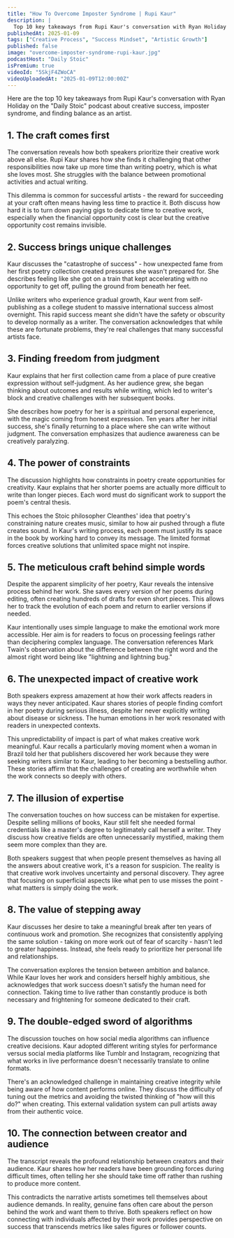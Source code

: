 ```yaml
---
title: "How To Overcome Imposter Syndrome | Rupi Kaur"
description: |
  Top 10 key takeaways from Rupi Kaur's conversation with Ryan Holiday on the "Daily Stoic" podcast about creative success, imposter syndrome, and finding balance as an artist.
publishedAt: 2025-01-09
tags: ["Creative Process", "Success Mindset", "Artistic Growth"]
published: false
image: "overcome-imposter-syndrome-rupi-kaur.jpg"
podcastHost: "Daily Stoic"
isPremium: true
videoId: "5SkjF4ZWoCA"
videoUploadedAt: "2025-01-09T12:00:00Z"
---
```



<PodcastSummaryPageLayout frontmatter={frontmatter}>
Here are the top 10 key takeaways from Rupi Kaur's conversation with Ryan Holiday on the "Daily Stoic" podcast about creative success, imposter syndrome, and finding balance as an artist.

## 1. The craft comes first

The conversation reveals how both speakers prioritize their creative work above all else. Rupi Kaur shares how she finds it challenging that other responsibilities now take up more time than writing poetry, which is what she loves most. She struggles with the balance between promotional activities and actual writing.

This dilemma is common for successful artists - the reward for succeeding at your craft often means having less time to practice it. Both discuss how hard it is to turn down paying gigs to dedicate time to creative work, especially when the financial opportunity cost is clear but the creative opportunity cost remains invisible.

## 2. Success brings unique challenges

Kaur discusses the "catastrophe of success" - how unexpected fame from her first poetry collection created pressures she wasn't prepared for. She describes feeling like she got on a train that kept accelerating with no opportunity to get off, pulling the ground from beneath her feet.

Unlike writers who experience gradual growth, Kaur went from self-publishing as a college student to massive international success almost overnight. This rapid success meant she didn't have the safety or obscurity to develop normally as a writer. The conversation acknowledges that while these are fortunate problems, they're real challenges that many successful artists face.

## 3. Finding freedom from judgment

Kaur explains that her first collection came from a place of pure creative expression without self-judgment. As her audience grew, she began thinking about outcomes and results while writing, which led to writer's block and creative challenges with her subsequent books.

She describes how poetry for her is a spiritual and personal experience, with the magic coming from honest expression. Ten years after her initial success, she's finally returning to a place where she can write without judgment. The conversation emphasizes that audience awareness can be creatively paralyzing.

## 4. The power of constraints

The discussion highlights how constraints in poetry create opportunities for creativity. Kaur explains that her shorter poems are actually more difficult to write than longer pieces. Each word must do significant work to support the poem's central thesis.

This echoes the Stoic philosopher Cleanthes' idea that poetry's constraining nature creates music, similar to how air pushed through a flute creates sound. In Kaur's writing process, each poem must justify its space in the book by working hard to convey its message. The limited format forces creative solutions that unlimited space might not inspire.

## 5. The meticulous craft behind simple words

Despite the apparent simplicity of her poetry, Kaur reveals the intensive process behind her work. She saves every version of her poems during editing, often creating hundreds of drafts for even short pieces. This allows her to track the evolution of each poem and return to earlier versions if needed.

Kaur intentionally uses simple language to make the emotional work more accessible. Her aim is for readers to focus on processing feelings rather than deciphering complex language. The conversation references Mark Twain's observation about the difference between the right word and the almost right word being like "lightning and lightning bug."

## 6. The unexpected impact of creative work

Both speakers express amazement at how their work affects readers in ways they never anticipated. Kaur shares stories of people finding comfort in her poetry during serious illness, despite her never explicitly writing about disease or sickness. The human emotions in her work resonated with readers in unexpected contexts.

This unpredictability of impact is part of what makes creative work meaningful. Kaur recalls a particularly moving moment when a woman in Brazil told her that publishers discovered her work because they were seeking writers similar to Kaur, leading to her becoming a bestselling author. These stories affirm that the challenges of creating are worthwhile when the work connects so deeply with others.

## 7. The illusion of expertise

The conversation touches on how success can be mistaken for expertise. Despite selling millions of books, Kaur still felt she needed formal credentials like a master's degree to legitimately call herself a writer. They discuss how creative fields are often unnecessarily mystified, making them seem more complex than they are.

Both speakers suggest that when people present themselves as having all the answers about creative work, it's a reason for suspicion. The reality is that creative work involves uncertainty and personal discovery. They agree that focusing on superficial aspects like what pen to use misses the point - what matters is simply doing the work.

## 8. The value of stepping away

Kaur discusses her desire to take a meaningful break after ten years of continuous work and promotion. She recognizes that consistently applying the same solution - taking on more work out of fear of scarcity - hasn't led to greater happiness. Instead, she feels ready to prioritize her personal life and relationships.

The conversation explores the tension between ambition and balance. While Kaur loves her work and considers herself highly ambitious, she acknowledges that work success doesn't satisfy the human need for connection. Taking time to live rather than constantly produce is both necessary and frightening for someone dedicated to their craft.

## 9. The double-edged sword of algorithms

The discussion touches on how social media algorithms can influence creative decisions. Kaur adopted different writing styles for performance versus social media platforms like Tumblr and Instagram, recognizing that what works in live performance doesn't necessarily translate to online formats.

There's an acknowledged challenge in maintaining creative integrity while being aware of how content performs online. They discuss the difficulty of tuning out the metrics and avoiding the twisted thinking of "how will this do?" when creating. This external validation system can pull artists away from their authentic voice.

## 10. The connection between creator and audience

The transcript reveals the profound relationship between creators and their audience. Kaur shares how her readers have been grounding forces during difficult times, often telling her she should take time off rather than rushing to produce more content.

This contradicts the narrative artists sometimes tell themselves about audience demands. In reality, genuine fans often care about the person behind the work and want them to thrive. Both speakers reflect on how connecting with individuals affected by their work provides perspective on success that transcends metrics like sales figures or follower counts.

</PodcastSummaryPageLayout>
